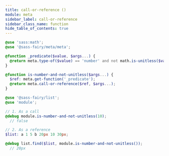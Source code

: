 ```yaml
---
title: call-or-reference ()
module: meta
sidebar_label: call-or-reference
sidebar_class_name: function
hide_table_of_contents: true
---
```


<DocPage spec={Spec} />

```scss title="my-custom/module.scss"
@use 'sass:math';
@use '@sass-fairy/meta/meta';

@function _predicate($value, $args...) {
  @return meta.type-of($value) == 'number' and not math.is-unitless($value);
}

@function is-number-and-not-unitless($args...) {
  $ref: meta.get-function('_predicate');
  @return meta.call-or-reference($ref, $args...);
}
```

```scss title="my-custom/site.scss"
@use '@sass-fairy/list';
@use 'module';

// 1. As a call
@debug module.is-number-and-not-unitless(10);
  // false

// 2. As a reference
$list: a 1 5 b 20px 10 30px;

@debug list.find($list, module.is-number-and-not-unitless());
  // 20px
```

